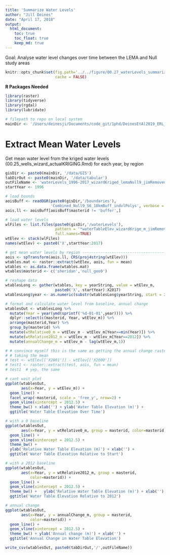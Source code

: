 ```yaml
---
title: 'Summarize Water Levels'
author: "Jill Deines"
date: "April 17, 2018"
output: 
  html_document:
    toc: true
    toc_float: true
    keep_md: true
---
```


Goal: Analyse water level changes over time between the LEMA and Null study areas

```r
knitr::opts_chunk$set(fig.path='../../figure/00.27_waterLevels_summarize/',
                      cache = FALSE)
```

**R Packages Needed**

```r
library(raster)
library(tidyverse)
library(rgdal)
library(lubridate)

# filepath to repo on local system
mainDir <- '/Users/deinesji/Documents/code_git/1phd/DeinesEtAl2019_ERL_lema1'

```

# Extract Mean Water Levels
Get mean water level from the kriged water levels (00.25_wells_wizard_actualKRIGING.Rmd) for each year, by region

```r
gisDir <- paste0(mainDir, '/data/GIS')
tabDirOut <- paste0(mainDir, '/data/tabular')
outFileName <- 'waterLevels_1996-2017_wizardKriged_lemaNull9_jimRemoved.csv'
startYear <- 1996

# load bounds
aoisBuff <- readOGR(paste0(gisDir,'/boundaries'),
                    'Combined_Null9_S6_10kmBuff_indvlPolys', verbose = FALSE)
aois.ll <- aoisBuff[aoisBuff$masterid != 'buffer',]

# load water levels
wlFiles <- list.files(paste0(gisDir,'/waterLevels'), 
                      pattern = '*waterTableElev_wizardKrige_m_jimRemoved',
                      full.names=TRUE)
wtElev <- stack(wlFiles)
names(wtElev) <- paste0('X',startYear:2017)

# get mean water levels by region ----------------------------------------
aois <- spTransform(aois.ll, CRS(proj4string(wtElev)))
wtables.mat <- raster::extract(wtElev, aois, fun = mean)
wtables <- as.data.frame(wtables.mat)
wtables$masterid <- c('sheridan','null_geo9')

# reshape data
wtablesLong <- gather(wtables, key = yearString, value = wtElev_m, 
                      paste0('X', startYear):X2017)
wtablesLong$year <- as.numeric(substr(wtablesLong$yearString, start = 2,stop=5))

# format and calculate water level from baseline, annual change
wtablesOut <- wtablesLong %>%
  mutate(Year = year(ymd(sprintf('%d-01-01',year)))) %>%
  dplyr::select(c(masterid, Year, wtElev_m)) %>%
  arrange(masterid,Year) %>%
  group_by(masterid) %>%
  mutate(wtRelative0_m = wtElev_m - wtElev_m[Year==min(Year)]) %>%
  mutate(wtRelative2012_m = wtElev_m - wtElev_m[Year==2012]) %>%
  mutate(annualChange_m = wtElev_m - lag(wtElev_m,1))

# # convince myself this is the same as getting the annual change raster, then 
# # taking the mean
# test <- wtElev[['X2001']] - wtElev[['X2000']]
# test1 <- raster::extract(test, aois, fun = mean)
# test1  # yep, the same

# cant wait plot
ggplot(wtablesOut,
       aes(x=Year, y = wtElev_m)) +
  geom_line() +
  facet_wrap(~masterid, scale = 'free_y', nrow=2) +
  geom_vline(xintercept = 2012.5) +
  theme_bw() + xlab('') + ylab('Water Table Elevation (m)') +
  ggtitle('Water Table Elevation Over Time')

# with a 0 baseline
ggplot(wtablesOut,
       aes(x=Year, y = wtRelative0_m, group = masterid, color=masterid)) +
  geom_line() +
  geom_vline(xintercept = 2012.5) +
  theme_bw() + 
  ylab('Relative Water Table Elevation (m)') + xlab('') +
  ggtitle('Water Table Elevation Relative to Start') 

# with a 2012 baseline
ggplot(wtablesOut,
       aes(x=Year, y = wtRelative2012_m, group = masterid,
           color=masterid)) +
  geom_line() +
  geom_vline(xintercept = 2012.5) +
  theme_bw() +   ylab('Relative Water Table Elevation (m)') + xlab('') +     
  ggtitle('Water Table Elevation Relative to 2012')

# annual change
ggplot(wtablesOut,
       aes(x=Year, y = annualChange_m, group = masterid,
           color=masterid)) +
  geom_line() +
  geom_vline(xintercept = 2012.5) +
  theme_bw() + ylab('Annual change (m)') + xlab('') +
  ggtitle('Annual Change in Water Table Elevation')

write_csv(wtablesOut, paste0(tabDirOut,'/',outFileName))
```


